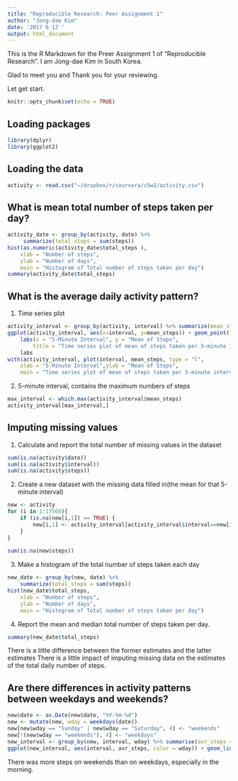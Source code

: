 ```yaml
---
title: "Reproducible Research: Peer Assignment 1"
author: "Jong-dae Kim"
date: '2017 6 12 '
output: html_document
---
```

This is the R Markdown for the Preer Assignment 1 of "Reproducible Research".
I am Jong-dae Kim in South Korea.

Glad to meet you and Thank you for your reviewing.

Let get start.



```r
knitr::opts_chunk$set(echo = TRUE)
```

## Loading packages
```r
library(dplyr)
library(ggplot2)
```



## Loading the data
```r
activity <- read.csv("~/dropbox/r/coursera/c5w2/activity.csv")
```



## What is mean total number of steps taken per day?
```r
activity_date <- group_by(activity, date) %>%
     summarize(total_steps = sum(steps))
hist(as.numeric(activity_date$total_steps ),
    xlab = "Number of steps",
    ylab = "Number of days",
    main = "Histogram of Total number of steps taken per day")
summary(activity_date$total_steps)
```



## What is the average daily activity pattern?
1. Time series plot
```r
activity_interval <- group_by(activity, interval) %>% summarize(mean_steps = mean(steps, na.rm=TRUE))
ggplot(activity_interval, aes(x=interval, y=mean_steps)) + geom_point() +
    labs(x = "5-Minute Interval", y = "Mean of Steps", 
        title = "Time series plot of mean of steps taken per 5-minute interval")
    labs
with(activity_interval, plot(interval, mean_steps, type = "l", 
    xlab = "5-Minute Interval",ylab = "Mean of Steps",
    main = "Time series plot of mean of steps taken per 5-minute interval") )
```

2. 5-minute interval, contains the maximum numbers of steps
```r
max_interval <- which.max(activity_interval$mean_steps)
activity_interval[max_interval,]
```


## Imputing missing values

1. Calculate and report the total number of missing values in the dataset 
```r
sum(is.na(activity$date))
sum(is.na(activity$interval))
sum(is.na(activity$steps))
```

2. Create a new dataset with the missing data filled in(the mean for that 5-minute interval)
```r
new <- activity
for (i in 1:17568){
    if (is.na(new[i,1]) == TRUE) {
        new[i,1] <- activity_interval[activity_interval$interval==new[i,3], 2]
    }
}
   
sum(is.na(new$steps))

```

3. Make a histogram of the total number of steps taken each day 

```r
new_date <- group_by(new, date) %>%
    summarize(total_steps = sum(steps))
hist(new_date$total_steps,     
    xlab = "Number of steps",
    ylab = "Number of days",
    main = "Histogram of Total number of steps taken per day")
```

4. Report the mean and median total number of steps taken per day. 
```r
summary(new_date$total_steps)
```

There is a little difference between the former estimates and the latter estimates
There is a little impact of imputing missing data on the estimates of the total daily number of steps.

## Are there differences in activity patterns between weekdays and weekends?

```r
new$date <- as.Date(new$date, "%Y-%m-%d")
new <- mutate(new, wday = weekdays(date))
new[new$wday == "Sunday" | new$wday == "Saturday", 4] <- "weekends"
new[!(new$wday == "weekends"), 4] <- "weekdays"
new_interval <- group_by(new, interval, wday) %>% summarise(avr_steps = sum(steps))
ggplot(new_interval, aes(interval, avr_steps, color = wday)) + geom_line() 

```





There was more steps on weekends than on weekdays, especially in the morning.



